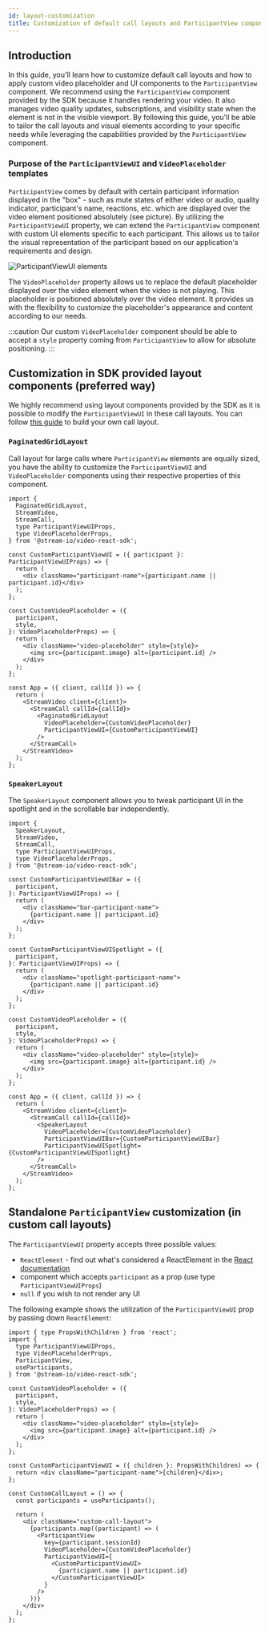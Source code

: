 ```yaml
---
id: layout-customization
title: Customization of default call layouts and ParticipantView component
---
```



## Introduction

In this guide, you'll learn how to customize default call layouts and how to apply custom video placeholder and UI components to the `ParticipantView` component. We recommend using the `ParticipantView` component provided by the SDK because it handles rendering your video. It also manages video quality updates, subscriptions, and visibility state when the element is not in the visible viewport. By following this guide, you'll be able to tailor the call layouts and visual elements according to your specific needs while leveraging the capabilities provided by the `ParticipantView` component.

### Purpose of the `ParticipantViewUI` and `VideoPlaceholder` templates

`ParticipantView` comes by default with certain participant information displayed in the "box" - such as mute states of either video or audio, quality indicator, participant's name, reactions, etc. which are displayed over the video element positioned absolutely (see picture). By utilizing the `ParticipantViewUI` property, we can extend the `ParticipantView` component with custom UI elements specific to each participant. This allows us to tailor the visual representation of the participant based on our application's requirements and design.

<img src={ParticipantViewUIImage} alt="ParticipantViewUI elements" />

The `VideoPlaceholder` property allows us to replace the default placeholder displayed over the video element when the video is not playing. This placeholder is positioned absolutely over the video element. It provides us with the flexibility to customize the placeholder's appearance and content according to our needs.

:::caution
Our custom `VideoPlaceholder` component should be able to accept a `style` property coming from `ParticipantView` to allow for absolute positioning.
:::

## Customization in SDK provided layout components (preferred way)

We highly recommend using layout components provided by the SDK as it is possible to modify the `ParticipantViewUI` in these call layouts. You can follow [this guide](./13-custom-call-layout.mdx) to build your own call layout.

### `PaginatedGridLayout`

Call layout for large calls where `ParticipantView` elements are equally sized, you have the ability to customize the `ParticipantViewUI` and `VideoPlaceholder` components using their respective properties of this component.

```tsx
import {
  PaginatedGridLayout,
  StreamVideo,
  StreamCall,
  type ParticipantViewUIProps,
  type VideoPlaceholderProps,
} from '@stream-io/video-react-sdk';

const CustomParticipantViewUI = ({ participant }: ParticipantViewUIProps) => {
  return (
    <div className="participant-name">{participant.name || participant.id}</div>
  );
};

const CustomVideoPlaceholder = ({
  participant,
  style,
}: VideoPlaceholderProps) => {
  return (
    <div className="video-placeholder" style={style}>
      <img src={participant.image} alt={participant.id} />
    </div>
  );
};

const App = ({ client, callId }) => {
  return (
    <StreamVideo client={client}>
      <StreamCall callId={callId}>
        <PaginatedGridLayout
          VideoPlaceholder={CustomVideoPlaceholder}
          ParticipantViewUI={CustomParticipantViewUI}
        />
      </StreamCall>
    </StreamVideo>
  );
};
```

### `SpeakerLayout`

The `SpeakerLayout` component allows you to tweak participant UI in the spotlight and in the scrollable bar independently.

```tsx
import {
  SpeakerLayout,
  StreamVideo,
  StreamCall,
  type ParticipantViewUIProps,
  type VideoPlaceholderProps,
} from '@stream-io/video-react-sdk';

const CustomParticipantViewUIBar = ({
  participant,
}: ParticipantViewUIProps) => {
  return (
    <div className="bar-participant-name">
      {participant.name || participant.id}
    </div>
  );
};

const CustomParticipantViewUISpotlight = ({
  participant,
}: ParticipantViewUIProps) => {
  return (
    <div className="spotlight-participant-name">
      {participant.name || participant.id}
    </div>
  );
};

const CustomVideoPlaceholder = ({
  participant,
  style,
}: VideoPlaceholderProps) => {
  return (
    <div className="video-placeholder" style={style}>
      <img src={participant.image} alt={participant.id} />
    </div>
  );
};

const App = ({ client, callId }) => {
  return (
    <StreamVideo client={client}>
      <StreamCall callId={callId}>
        <SpeakerLayout
          VideoPlaceholder={CustomVideoPlaceholder}
          ParticipantViewUIBar={CustomParticipantViewUIBar}
          ParticipantViewUISpotlight={CustomParticipantViewUISpotlight}
        />
      </StreamCall>
    </StreamVideo>
  );
};
```

## Standalone `ParticipantView` customization (in custom call layouts)

The `ParticipantViewUI` property accepts three possible values:

- `ReactElement` - find out what's considered a ReactElement in the [React documentation](https://react.dev/reference/react/isValidElement)
- component which accepts `participant` as a prop (use type `ParticipantViewUIProps`)
- `null` if you wish to not render any UI

The following example shows the utilization of the `ParticipantViewUI` prop by passing down `ReactElement`:

```tsx
import { type PropsWithChildren } from 'react';
import {
  type ParticipantViewUIProps,
  type VideoPlaceholderProps,
  ParticipantView,
  useParticipants,
} from '@stream-io/video-react-sdk';

const CustomVideoPlaceholder = ({
  participant,
  style,
}: VideoPlaceholderProps) => {
  return (
    <div className="video-placeholder" style={style}>
      <img src={participant.image} alt={participant.id} />
    </div>
  );
};

const CustomParticipantViewUI = ({ children }: PropsWithChildren) => {
  return <div className="participant-name">{children}</div>;
};

const CustomCallLayout = () => {
  const participants = useParticipants();

  return (
    <div className="custom-call-layout">
      {participants.map((participant) => (
        <ParticipantView
          key={participant.sessionId}
          VideoPlaceholder={CustomVideoPlaceholder}
          ParticipantViewUI={
            <CustomParticipantViewUI>
              {participant.name || participant.id}
            </CustomParticipantViewUI>
          }
        />
      ))}
    </div>
  );
};
```
